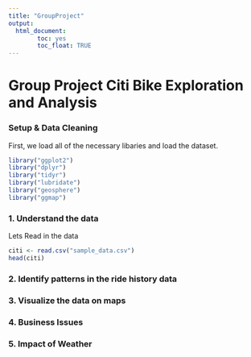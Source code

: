 ```yaml
---
title: "GroupProject"
output: 
  html_document:
        toc: yes
        toc_float: TRUE
---
```

# Group Project Citi Bike Exploration and Analysis


### Setup & Data Cleaning

First, we load all of the necessary libaries and load the dataset.
```r


library("ggplot2")
library("dplyr")
library("tidyr")
library("lubridate")
library("geosphere")
library("ggmap")
```

### 1. Understand the data

Lets Read in the data
```r
citi <- read.csv("sample_data.csv")
head(citi)
```


### 2. Identify patterns in the ride history data


### 3. Visualize the data on maps


### 4. Business Issues


### 5. Impact of Weather






